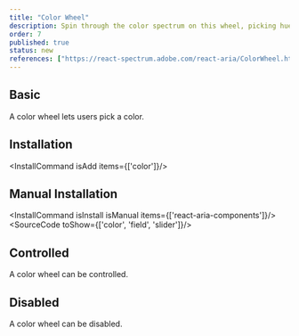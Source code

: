 ```yaml
---
title: "Color Wheel"
description: Spin through the color spectrum on this wheel, picking hues like a game show contestant spins for a prize—fun and functional.
order: 7
published: true
status: new
references: ["https://react-spectrum.adobe.com/react-aria/ColorWheel.html#props"]
---
```


## Basic
A color wheel lets users pick a color.
<How toUse="colors/color-wheel-demo" />

## Installation
<InstallCommand isAdd items={['color']}/>

## Manual Installation
<InstallCommand isInstall isManual items={['react-aria-components']}/>
<SourceCode toShow={['color', 'field', 'slider']}/>

## Controlled
A color wheel can be controlled.
<How toUse="colors/color-wheel-controlled-demo" />

## Disabled
A color wheel can be disabled.
<How toUse="colors/color-wheel-disabled-demo" />
